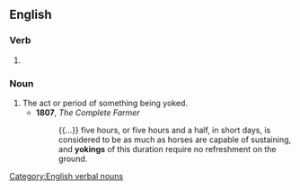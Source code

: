 ==English==

===Verb===
{{head|en|verb form}}

# {{present participle of|en|yoke|nocat=1}}

===Noun===
{{en-noun}}

# The act or period of something being yoked.
#* '''1807''', ''The Complete Farmer''
#*: {{...}} five hours, or five hours and a half, in short days, is considered to be as much as horses are capable of sustaining, and '''yokings''' of this duration require no refreshment on the ground.

[[Category:English verbal nouns]]